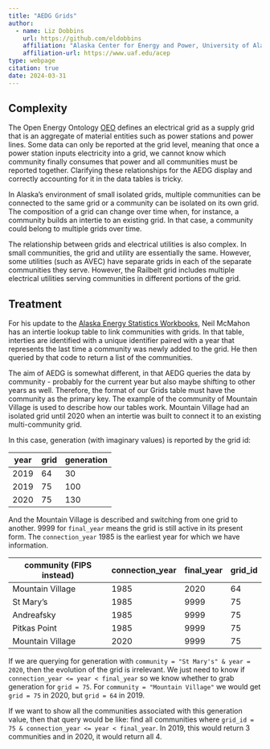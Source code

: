 ```yaml
---
title: "AEDG Grids"
author:
  - name: Liz Dobbins
    url: https://github.com/eldobbins
    affiliation: "Alaska Center for Energy and Power, University of Alaska Fairbanks"
    affiliation-url: https://www.uaf.edu/acep 
type: webpage
citation: true
date: 2024-03-31
---
```


## Complexity

The Open Energy Ontology [OEO](http://openenergy-platform.org/ontology/oeo/OEO_00000143) defines an electrical grid as a supply grid that is an aggregate of material entities such as power stations and power lines. Some data can only be reported at the grid level, meaning that once a power station inputs electricity into a grid, we cannot know which community finally consumes that power and all communities must be reported together. Clarifying these relationships for the AEDG display and correctly accounting for it in the data tables is tricky.

In Alaska's environment of small isolated grids, multiple communities can be connected to the same grid or a community can be isolated on its own grid. The composition of a grid can change over time when, for instance, a community builds an intertie to an existing grid. In that case, a community could belong to multiple grids over time. 

The relationship between grids and electrical utilities is also complex. In small communities, the grid and utility are essentially the same. However, some utilities (such as AVEC) have separate grids in each of the separate communities they serve. However, the Railbelt grid includes multiple electrical utilities serving communities in different portions of the grid.

## Treatment

For his update to the [Alaska Energy Statistics Workbooks](https://acep-uaf.github.io/ak-energy-statistics-2011_2021/), Neil McMahon has an intertie lookup table to link communities with grids. In that table, interties are identified with a unique identifier paired with a year that represents the last time a community was newly added to the grid. He then queried by that code to return a list of the communities.  

The aim of AEDG is somewhat different, in that AEDG queries the data by community - probably for the current year but also maybe shifting to other years as well. Therefore, the format of our Grids table must have the community as the primary key. The example of the community of Mountain Village is used to describe how our tables work. Mountain Village had an isolated grid until 2020 when an intertie was built to connect it to an existing multi-community grid.

In this case, generation (with imaginary values) is reported by the grid id:

| year | grid | generation|
|------|------|-----------|
| 2019 | 64   | 30        |
| 2019 | 75   | 100       |
| 2020 | 75   | 130       |

And the Mountain Village is described and switching from one grid to another. 9999 for `final_year` means the grid is still active in its present form. The `connection_year` 1985 is the earliest year for which we have information.

| community (FIPS instead) | connection_year | final_year | grid_id|
|--------------------------|-----------------|------------|--------|
| Mountain Village         | 1985            | 2020       | 64     |
| St Mary’s                | 1985            | 9999       | 75     |
| Andreafsky               | 1985            | 9999       | 75     |
| Pitkas Point             | 1985            | 9999       | 75     |
| Mountain Village         | 2020            | 9999       | 75     |

If we are querying for generation with `community = "St Mary's" & year = 2020`, then the evolution of the grid is irrelevant. We just need to know if `connection_year <= year < final_year` so we know whether to grab generation for `grid = 75`. For `community = "Mountain Village"` we would get `grid = 75` in 2020, but `grid = 64` in 2019.

If we want to show all the communities associated with this generation value, then that query would be like: find all communities where `grid_id = 75 & connection_year <= year < final_year`. In 2019, this would return 3 communities and in 2020, it would return all 4.
